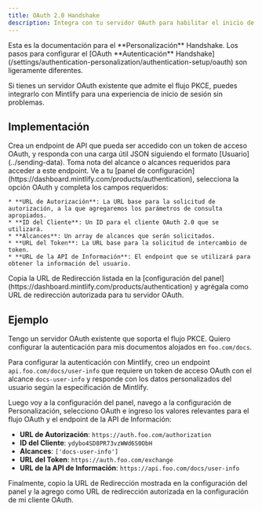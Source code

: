 ```yaml
---
title: OAuth 2.0 Handshake
description: Integra con tu servidor OAuth para habilitar el inicio de sesión de usuario mediante el flujo PKCE
---
```


<Info>
  Esta es la documentación para el **Personalización** Handshake. Los pasos para configurar el [OAuth **Autenticación** Handshake](/settings/authentication-personalization/authentication-setup/oauth) son ligeramente diferentes.
</Info>

Si tienes un servidor OAuth existente que admite el flujo PKCE, puedes integrarlo con Mintlify para una experiencia de inicio de sesión sin problemas.

## Implementación

<Steps>
  <Step title="Create your Info API">
    Crea un endpoint de API que pueda ser accedido con un token de acceso OAuth, y responda con una carga útil JSON siguiendo el formato [Usuario](../sending-data). Toma nota del alcance o alcances requeridos para acceder a este endpoint.
  </Step>

  <Step title="Configure your Personalization settings">
    Ve a tu [panel de configuración](https://dashboard.mintlify.com/products/authentication), selecciona la opción OAuth y completa los campos requeridos:

    * **URL de Autorización**: La URL base para la solicitud de autorización, a la que agregaremos los parámetros de consulta apropiados.
    * **ID del Cliente**: Un ID para el cliente OAuth 2.0 que se utilizará.
    * **Alcances**: Un array de alcances que serán solicitados.
    * **URL del Token**: La URL base para la solicitud de intercambio de token.
    * **URL de la API de Información**: El endpoint que se utilizará para obtener la información del usuario.
  </Step>

  <Step title="Configure your OAuth client">
    Copia la URL de Redirección listada en la [configuración del panel](https://dashboard.mintlify.com/products/authentication) y agrégala como URL de redirección autorizada para tu servidor OAuth.
  </Step>
</Steps>

## Ejemplo

Tengo un servidor OAuth existente que soporta el flujo PKCE. Quiero configurar la autenticación para mis documentos alojados en `foo.com/docs`.

Para configurar la autenticación con Mintlify, creo un endpoint `api.foo.com/docs/user-info` que requiere un token de acceso OAuth con el alcance `docs-user-info` y responde con los datos personalizados del usuario según la especificación de Mintlify.

Luego voy a la configuración del panel, navego a la configuración de Personalización, selecciono OAuth e ingreso los valores relevantes para el flujo OAuth y el endpoint de la API de Información:

* **URL de Autorización**: `https://auth.foo.com/authorization`
* **ID del Cliente**: `ydybo4SD8PR73vzWWd6S0ObH`
* **Alcances**: `['docs-user-info']`
* **URL del Token**: `https://auth.foo.com/exchange`
* **URL de la API de Información**: `https://api.foo.com/docs/user-info`

Finalmente, copio la URL de Redirección mostrada en la configuración del panel y la agrego como URL de redirección autorizada en la configuración de mi cliente OAuth.
